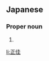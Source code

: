 ==Japanese==
{{ja-kanjitab|ただ|よし}}

===Proper noun===
{{ja-pos|proper|ただよし}}

# {{given name|male|lang=ja|sort=ただよし}}

[[li:正佳]]